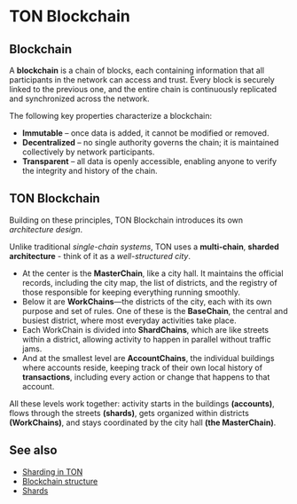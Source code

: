 
# TON Blockchain

## Blockchain

A **blockchain** is a chain of blocks, each containing information that all participants in the network can access and trust. Every block is securely linked to the previous one, and the entire chain is continuously replicated and synchronized across the network.

The following key properties characterize a blockchain:

- **Immutable** – once data is added, it cannot be modified or removed.
- **Decentralized** – no single authority governs the chain; it is maintained collectively by network participants.
- **Transparent** – all data is openly accessible, enabling anyone to verify the integrity and history of the chain.

## TON Blockchain

Building on these principles, TON Blockchain introduces its own _architecture design_.

Unlike traditional _single-chain systems_, TON uses a **multi-chain**, **sharded architecture** - think of it as a _well-structured city_.
- At the center is the **MasterChain**, like a city hall. It maintains the official records, including the city map, the list of districts, and the registry of those responsible for keeping everything running smoothly.
- Below it are **WorkChains**—the districts of the city, each with its own purpose and set of rules. One of these is the **BaseChain**, the central and busiest district, where most everyday activities take place.
- Each WorkChain is divided into **ShardChains**, which are like streets within a district, allowing activity to happen in parallel without traffic jams.
- And at the smallest level are **AccountChains**, the individual buildings where accounts reside, keeping track of their own local history of **transactions**, including every action or change that happens to that account.

All these levels work together: activity starts in the buildings **(accounts)**, flows through the streets **(shards)**, gets organized within districts **(WorkChains)**, and stays coordinated by the city hall **(the MasterChain)**.

## See also
- [Sharding in TON](/v3/concepts/dive-into-ton/ton-blockchain/sharding)
- [Blockchain structure](/v3/guidelines/dapps/transactions/foundations-of-blockchain#blockchain-structure)
- [Shards](/v3/documentation/smart-contracts/shards/shards-intro)

<Feedback />

